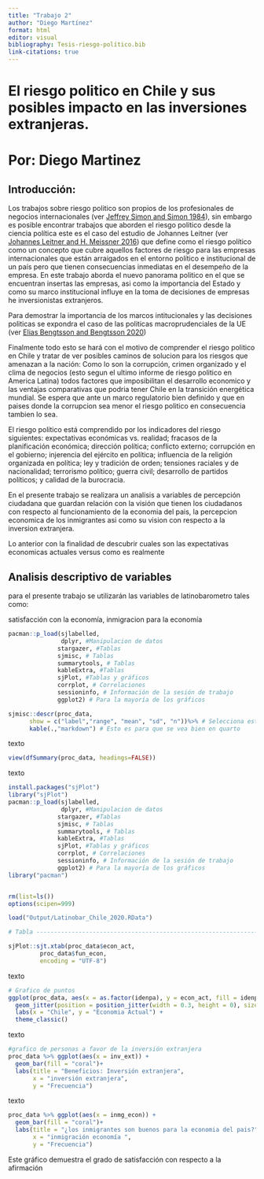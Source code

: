 ```yaml
---
title: "Trabajo 2"
author: "Diego Martínez"
format: html
editor: visual
bibliography: Tesis-riesgo-político.bib
link-citations: true 
---
```


# **El riesgo politico en Chile y sus posibles impacto en las inversiones extranjeras.**

# Por: Diego Martinez

## **Introducción:**

Los trabajos sobre riesgo politico son propios de los profesionales de negocios internacionales (ver [Jeffrey Simon and Simon 1984](#ref-jeffreysimonTheoreticalPerspectivePolitical1984)), sin embargo es posible encontrar trabajos que aborden el riesgo politico desde la ciencia política este es el caso del estudio de Johannes Leitner (ver [Johannes Leitner and H. Meissner 2016](#ref-johannesleitner2016)) que define como el riesgo político como un concepto que cubre aquellos factores de riesgo para las empresas internacionales que están arraigados en el entorno político e institucional de un país pero que tienen consecuencias inmediatas en el desempeño de la empresa. En este trabajo aborda el nuevo panorama politico en el que se encuentran insertas las empresas, asi como la importancia del Estado y como su marco institucional influye en la toma de decisiones de empresas he inversionistas extranjeros.

Para demostrar la importancia de los marcos intitucionales y las decisiones politicas se expondra el caso de las politicas macroprudenciales de la UE (ver [Elias Bengtsson and Bengtsson 2020](#ref-eliasbengtssonMacroprudentialPolicyEU2020))

Finalmente todo esto se hará con el motivo de comprender el riesgo politico en Chile y tratar de ver posibles caminos de solucion para los riesgos que amenazan a la nación: Como lo son la corrupción, crimen organizado y el clima de negocios (esto segun el ultimo informe de riesgo politico en America Latina) todos factores que imposibilitan el desarrollo economico y las ventajas comparativas que podria tener Chile en la transición energética mundial. Se espera que ante un marco regulatorio bien definido y que en paises donde la corrupcion sea menor el riesgo politico en consecuencia tambien lo sea.

El riesgo político está comprendido por los indicadores del riesgo siguientes: expectativas económicas vs. realidad; fracasos de la planificación económica; dirección política; conflicto externo; corrupción en el gobierno; injerencia del ejército en política; influencia de la religión organizada en política; ley y tradición de orden; tensiones raciales y de nacionalidad; terrorismo político; guerra civil; desarrollo de partidos políticos; y calidad de la burocracia.

En el presente trabajo se realizara un analisis a variables de percepción ciudadana que guardan relación con la visión que tienen los ciudadanos con respecto al funcionamiento de la economia del pais, la percepcion economica de los inmigrantes asi como su vision con respecto a la inversion extranjera.

Lo anterior con la finalidad de descubrir cuales son las expectativas economicas actuales versus como es realmente

## Analisis descriptivo de variables

para el presente trabajo se utilizarán las variables de latinobarometro tales como:

satisfacción con la economía, inmigracion para la economía

```r
pacman::p_load(sjlabelled,
               dplyr, #Manipulacion de datos
              stargazer, #Tablas
              sjmisc, # Tablas
              summarytools, # Tablas
              kableExtra, #Tablas
              sjPlot, #Tablas y gráficos
              corrplot, # Correlaciones
              sessioninfo, # Información de la sesión de trabajo
              ggplot2) # Para la mayoría de los gráficos

sjmisc::descr(proc_data,
      show = c("label","range", "mean", "sd", "n"))%>% # Selecciona estadísticos
      kable(.,"markdown") # Esto es para que se vea bien en quarto
```

texto

```r
view(dfSummary(proc_data, headings=FALSE))
```

texto

```r
install.packages("sjPlot")
library("sjPlot")
pacman::p_load(sjlabelled,
               dplyr, #Manipulacion de datos
              stargazer, #Tablas
              sjmisc, # Tablas
              summarytools, # Tablas
              kableExtra, #Tablas
              sjPlot, #Tablas y gráficos
              corrplot, # Correlaciones
              sessioninfo, # Información de la sesión de trabajo
              ggplot2) # Para la mayoría de los gráficos
library("pacman")


rm(list=ls())
options(scipen=999)

load("Output/Latinobar_Chile_2020.RData")

# Tabla -------------------------------------------------------------------

sjPlot::sjt.xtab(proc_data$econ_act,
         proc_data$fun_econ,
         encoding = "UTF-8")
```

texto

```r

# Grafico de puntos
ggplot(proc_data, aes(x = as.factor(idenpa), y = econ_act, fill = idenpa)) +
  geom_jitter(position = position_jitter(width = 0.3, height = 0), size = 3, alpha = 0.7) +
  labs(x = "Chile", y = "Economia Actual") +
  theme_classic()
```

texto

```r
#grafico de personas a favor de la inversión extranjera
proc_data %>% ggplot(aes(x = inv_ext)) + 
  geom_bar(fill = "coral")+
  labs(title = "Beneficios: Inversión extranjera",
       x = "inversión extranjera",
       y = "Frecuencia")
```

texto

```r
proc_data %>% ggplot(aes(x = inmg_econ)) + 
  geom_bar(fill = "coral")+
  labs(title = "¿los inmigrantes son buenos para la economia del pais?",
       x = "inmigración economía ",
       y = "Frecuencia")
```

Este gráfico demuestra el grado de satisfacción con respecto a la afirmación
